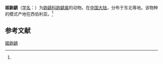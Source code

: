 {{Speciesbox
| name = 姬鼩鼱
| status = 
| status_system = 
| image = Sorex minutissimus Specimen.jpg
| genus = Sorex
| species = minutissimus
| authority = (Zimmermann, 1780)<ref name='id95'>{{cite web| url =http://www.bioinfo.cn/db05/BjdwSpecies.php?action=view&id=95| title =姬鼩鼱| work =《中国动物物种编目数据库》| publisher =中国科学院微生物研究所| author =中国科学院动物研究所| accessdate =2009-03-27| deadurl =yes| archiveurl =https://web.archive.org/web/20160305055715/http://www.bioinfo.cn/db05/BjdwSpecies.php?action=view&id=95| archivedate =2016-03-05}}</ref>
| range_map = Sorex minutissimus range map.png
}}

'''姬鼩鼱'''（[[学名|学名]]：{{lang|la|''Sorex minutissimus''}}）为[[鼩鼱科|鼩鼱科]][[鼩鼱属|鼩鼱属]]的动物。在[[中国大陆|中国大陆]]，分布于东北等地。该物种的模式产地在西伯利亚。<ref name='id95'/>

== 参考文献 ==
{{reflist}}
{{Taxonbar|from=Q1142854}}

[[Category:鼩鼱属|姬鼩鼱]]


{{哺乳类小作品}}
